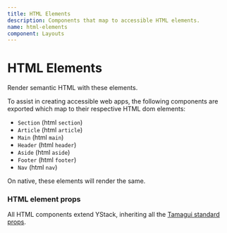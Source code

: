 ```yaml
---
title: HTML Elements
description: Components that map to accessible HTML elements.
name: html-elements
component: Layouts
---
```


# HTML Elements

<Description>Render semantic HTML with these elements.</Description>

To assist in creating accessible web apps, the following components are exported which map to their respective HTML dom elements:

- `Section` (html `section`)
- `Article` (html `article`)
- `Main` (html `main`)
- `Header` (html `header`)
- `Aside` (html `aside`)
- `Footer` (html `footer`)
- `Nav` (html `nav`)

On native, these elements will render the same.

### HTML element props

All HTML components extend YStack, inheriting all the [Tamagui standard props](/docs/intro/props).
